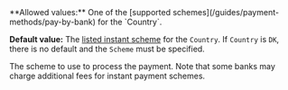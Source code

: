 <ResponseField name="Scheme" type="string">
**Allowed values:** One of the [supported schemes](/guides/payment-methods/pay-by-bank) for the `Country`.

**Default value:** The [listed instant scheme](/guides/payment-methods/pay-by-bank) for the `Country`. If `Country` is `DK`, there is no default and the `Scheme` must be specified.

The scheme to use to process the payment. Note that some banks may charge additional fees for instant payment schemes. 
</ResponseField>